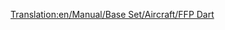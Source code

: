 [[Translation:en/Manual/Base Set/Aircraft/FFP Dart]]

{{en/Manual/Base Set/Aircraft/Aircraft|Name=FFP Dart
|Image=[[File:en/Manual/Base Set/Aircraft/AërospatialeSE-310Caravelle.png|FPP Dart]]
|Coust=32,812 (65.624)
|Speed=947 kph (592 MPH)
|Annual=3,656 (7.312)
|Designed=1955
|Lifespan=18
|Capacity=90 passengers & 10 bags of mail
|Description=A much higher capacity than earlier planes, but a lower life and higher prices may deter new players.
|Real-lifeWikilink=Sud Aviation Caravelle
|Real-life=Aérospatiale SE-310 Caravelle
}}